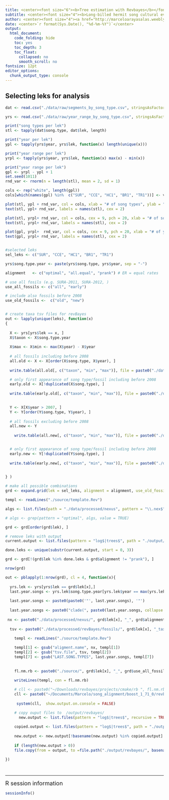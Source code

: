 ```yaml
---
title: <center><font size="6"><b>Tree estimation with Revbayes</b></font></center>
subtitle: <center><font size="4"><b>Long-billed hermit song cultural evolution</b></font></center>
author: <center><font size="4"><a href="http://marceloarayasalas.weebly.com/">Marcelo Araya-Salas, PhD</a></font></center>
date: <center>`r format(Sys.Date(), "%d-%m-%Y")`</center>
output:
  html_document:
    code_folding: hide
    toc: yes
    toc_depth: 3
    toc_float:
      collapsed: no
      smooth_scroll: no
fontsize: 12pt 
editor_options: 
  chunk_output_type: console
---
```


## Selecting leks for analysis
```r

dat <- read.csv("./data/raw/segments_by_song_type.csv", stringsAsFactors = FALSE)

yrs <- read.csv("./data/raw/year_range_by_song_type.csv", stringsAsFactors = FALSE)

print("song types per lek")
stl <- tapply(dat$song.type, dat$lek, length)

print("year per lek")
ypl <- tapply(yrs$year, yrs$lek, function(x) length(unique(x)))

print("year range per lek")
yrpl <- tapply(yrs$year, yrs$lek, function(x) max(x) - min(x))

print("year range per lek")
gpl <- yrpl - ypl + 1
set.seed(1011)
rnd_var <- rnorm(n = length(stl), mean = 2, sd = 1)

cols <- rep("white", length(gpl))
cols[which(names(gpl) %in%  c("SUR", "CCE", "HC1", "BR1", "TR1"))] <- viridis::viridis(10, alpha = 0.5)[3]

plot(stl, ypl + rnd_var, col = cols, xlab = "# of song types", ylab = "# of years sampled", pch = 20, cex = 9)
text(stl, ypl+ rnd_var, labels = names(stl), cex = 2)

plot(stl, yrpl+ rnd_var, col = cols, cex = 9, pch = 20, xlab = "# of song types", ylab = "year range")
text(stl, yrpl+ rnd_var, labels = names(stl), cex = 2)

plot(gpl, yrpl+  rnd_var, col = cols, cex = 9, pch = 20, xlab = "# of year gaps", ylab = "year range")
text(gpl, yrpl+ rnd_var, labels = names(stl), cex = 2)


#selected leks
sel_leks <- c("SUR", "CCE", "HC1", "BR1", "TR1")

```



```r

yrs$song.type.year <- paste(yrs$song.type, yrs$year, sep = "-")

alignment	<- c("optimal", "all.equal", "prank") # ER = equal rates

# use all fosils (e.g. SURA-2011, SURA-2012, )
use_all_fossils <- c("all", "early")

# include also fossils before 2008
use_old_fossils <-  c("old", "new")


# create taxa tsv files for revBayes
out <- lapply(unique(leks), function(x)
{
  
  X <- yrs[yrs$lek == x, ]
  X$taxon <- X$song.type.year
  
  X$max <- X$min <- max(X$year) - X$year
  
  # all fossils including before 2008
  all.old <- X <- X[order(X$song.type, X$year), ]
  
  write.table(all.old[, c("taxon", "min", "max")], file = paste0("./data/processed/revBayes/fossils/", x, "_taxa_all_old.tsv"),  sep = "\t", quote = FALSE, row.names = FALSE)

  # only first appearance of song type/fossil including before 2008   
  early.old <- X[!duplicated(X$song.type), ]
  
  write.table(early.old[, c("taxon", "min", "max")], file = paste0("./data/processed/revBayes/fossils/", x,  "_taxa_early_old.tsv"), sep = "\t", quote = FALSE, row.names = FALSE)

  
  Y <- X[X$year > 2007, ] 
  Y <- Y[order(Y$song.type, Y$year), ]
  
  # all fossils excluding before 2008
  all.new <- Y
  
    write.table(all.new[, c("taxon", "min", "max")], file = paste0("./data/processed/revBayes/fossils/", x,  "_taxa_all_new.tsv"), sep = "\t", quote = FALSE, row.names = FALSE)


  # only first appearance of song type/fossil including before 2008   
  early.new <- Y[!duplicated(Y$song.type), ]
  
  write.table(early.new[, c("taxon", "min", "max")], file = paste0("./data/processed/revBayes/fossils/", x,  "_taxa_early_new.tsv"), sep = "\t", quote = FALSE, row.names = FALSE)

  
} )

# make all possible combinations
grd <- expand.grid(lek = sel_leks, alignment = alignment, use_old_fossils = use_old_fossils, use_all_fossils = use_all_fossils)

templ <- readLines("./source/template.Rev")

algs <- list.files(path = "./data/processed/nexus", pattern = "\\.nex$")

# algs <- grep(pattern = "optimal", algs, value = TRUE)

grd <- grd[order(grd$lek), ]

# remove leks with output
current.output <- list.files(pattern = "log$|trees$", path = "./output/revbayes", recursive = TRUE)

done.leks <- unique(substr(current.output, start = 0, 3))

grd <- grd[!(grd$lek %in% done.leks & grd$alignment != "prank"), ]

nrow(grd)

out <- pblapply(1:nrow(grd), cl = 4, function(x){
  
  yrs.lek <- yrs[yrs$lek == grd$lek[x],]
  last.year.songs <- yrs.lek$song.type.year[yrs.lek$year == max(yrs.lek$year)]
  
  last.year.songs <- paste0(paste0('"', last.year.songs), '"')
  
  last.year.songs <- paste0("clade(", paste0(last.year.songs, collapse = ", "), ")")
  
 nx <- paste0("./data/processed/nexus/", grd$lek[x], "_", grd$alignment[x], "_", grd$use_all_fossils[x], "_", grd$use_old_fossils[x], "_alignment.nex")
  
  tsv <- paste0("./data/processed/revBayes/fossils/", grd$lek[x], "_taxa_", grd$use_all_fossils[x], "_", grd$use_old_fossils[x], ".tsv")
  
    templ <- readLines("./source/template.Rev")

    templ[1] <- gsub("aligment.name", nx, templ[1])
    templ[2] <- gsub("tsv.file", tsv, templ[2])
    templ[7] <- gsub("LAST.SONG.TYPES", last.year.songs, templ[7])
    
    
    fl.nm.rb <- paste0("./source/", grd$lek[x], "_", grd$use_all_fossils[x], "_", grd$use_old_fossils[x],".Rev")
     
    writeLines(templ, con = fl.nm.rb)

    # cll <- paste0("~/Downloads/revbayes/projects/cmake/rb ", fl.nm.rb)
    cll <- paste0("~/Documents/Marcelo/song_alignment/boost_1_71_0/revbayes/projects/cmake/rb ", fl.nm.rb) 
    
     system(cll,  show.output.on.console = FALSE)

    # copy ouput files to  /output/revbayes/
      new.output <- list.files(pattern = "log$|trees$", recursive = TRUE)
    
    copied.output <- list.files(pattern = "log$|trees$", path = "./output/revbayes/", recursive = TRUE)
    
    new.output <- new.output[!basename(new.output) %in% copied.output]
    
    if (length(new.output > 0))
    file.copy(from = output, to =file.path("./output/revbayes/", basename(output)))

})

  
```

---

<font size="4">R session information</font>

```r

sessionInfo()

```
